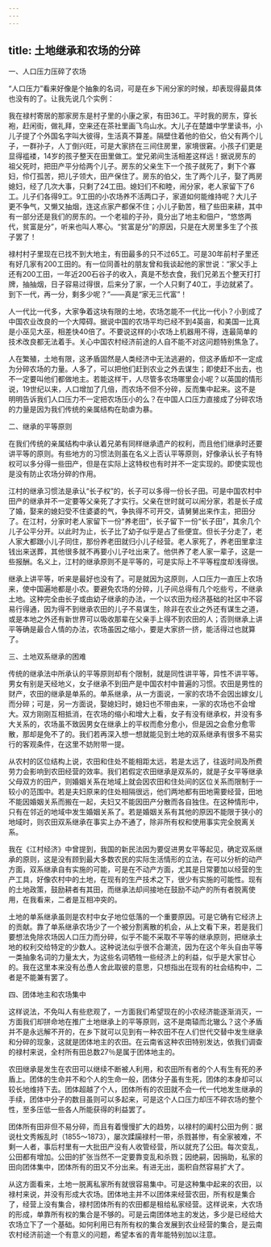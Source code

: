 ```yaml
---
---
---
```

title: 土地继承和农场的分碎
---




一、人口压力压碎了农场

“人口压力”看来好像是个抽象的名词，可是在乡下闹分家的时候，却表现得最具体也没有的了。让我先说几个实例：

我在禄村寄居的那家房东是村子里的小康之家，有田36工。平时我的房东，穿长袍，赶闲街，做礼拜，空来还在茶社里画飞鸟山水。大儿子在楚雄中学里读书，小儿子提了个外国名字叫大彼得，生活真不算差。隔壁住着他的伯父，伯父有两个儿子，一群孙子，人丁倒兴旺，可是大家挤在三间住房里，家境很窘。小孩子们更是显得褴褛，14岁的孩子整天在田里做工。堂兄弟间生活相差这样远！据说房东的祖父死时，把田产平分给两个儿子。房东的父亲生下一个孩子就死了，剩下个寡妇，伶仃孤苦，把儿子领大，田产保住了。房东的伯父，生了两个儿子，娶了两房媳妇，经了几次大事，只剩了24工田。媳妇们不和睦，闹分家，老人家留下了6工。儿子们各得9工。9工田的小农场养不活两口子，家道如何能维持呢？大儿子更不争气，又懒又抽烟，连这点家产都保不住；小儿子勤苦，租了些田来耕，其中有一部分还是我们的房东的。一个老祖的子孙，竟分出了地主和佃户，“悠悠两代，贫富是分”，听来也叫人寒心。“贫富是分”的原因，只是在大房里多生了个孩子罢了！

禄村村子里现在已找不到大地主，有田最多的只不过65工。可是30年前村子里还有好几家有200工田的。有一位同善社的朋友曾和我谈起他的家世说：“家父手上还有200工田，一年近200石谷子的收入，真是不愁衣食，我们兄弟五个整天打打牌，抽抽烟，日子容易过得很，后来分了家，一个人只剩了40工，手边就紧了。到下一代，再一分，剩多少呢？”——真是“家无三代富”！

人一代比一代多，大家争着这块有限的土地，农场怎能不一代比一代小？小到成了中国农业改良的一个大障碍。据说中国的农场平均已经不到4英亩，和美国一比真是小巫见大巫，相差快40倍了。不要说这样的小农场上机器用不得，连最简单的技术改良都无法着手。关心中国农村经济前途的人自不能不对这问题特别焦急了。

人在繁殖，土地有限，这矛盾固然是人类经济中无法逃避的，但这矛盾却不一定成为分碎农场的力量。人多了，可以把他们赶到农业之外去谋生；即使赶不出去，也不一定要叫他们都做地主。若能这样干，人尽管多农场哪里会小呢？以英国的情形说，19世纪以来，人口增加了几倍，而农场不但不分碎，反而集中起来。这不是明明告诉我们人口压力不一定把农场压小的么？在中国人口压力直接成了分碎农场的力量是因为我们传统的亲属结构在助虐为暴。

二、继承的平等原则

在我们传统的亲属结构中承认着兄弟有同样继承遗产的权利，而且他们继承时还要讲平等的原则。有些地方的习惯法则虽在名义上否认平等原则，好像承认长子有特权可以多分得一些田产，但是在实际上这特权也有时并不一定实现的。即使实现也是没有防止农场分碎的作用。

江村的继承习惯法是承认“长子权”的，长子可以多得一份长子田。可是中国农村中田产的继承并不一定要等父亲死了才实行。父亲在世时就可以闹分家，若是长子成了婚，娶来的媳妇受不住婆婆的气，争执得不可开交，请舅舅出来作主，把田分了。在江村，分家时老人家留下一份“养老田”，长子留下一份“长子田”，其余几个儿子公平分开。以此时为止，长子比了幼子似乎是占了些便宜。但长子分走了，老人家大都跟小儿子同住，那份养老田就归小儿子经营。老人家死了，养老田里拿注钱出来送葬，其他很多就不再要小儿子吐出来了。他供养了老人家一辈子，这是一些报酬。名义上，江村的继承原则不是平等的，可是实际上不平等程度却浅得很。

继承上讲平等，听来是最好也没有了。可是就因为这原则，人口压力一直压上农场来，使中国遍地都是小农。要避免农场的分碎，儿子间总得有几个吃些亏，不继承土地。这种完全由长子或由幼子继承的办法，一个以农田为经济基础的社区中不容易行得通，因为得不到继承农田的儿子不易谋生，除非在农业之外还有谋生之道，或是本地之外还有新世界可以吸收那辈在父亲手上得不到农田的人；否则继承上讲平等确是最合人情的办法，农场虽因之缩小，要是大家挤一挤，能活得过也就算了。

三、土地双系继承的困难

传统的继承法中所承认的平等原则却有个限制，就是同性讲平等，异性不讲平等。男女有别是天经地义，女子继承不到田产是中国农村中普遍的习惯。农田是男性的财产，农田的继承是单系的。单系继承，从一方面说，一家的农场不会因出嫁女儿而分碎；可是，另一方面说，娶媳妇时，媳妇也不带由来，一家的农场也不会增大。双方刚刚互相抵消，在农场的缩小和增大上看，女子有没有继承权，并没有多大关系的，农场虽不致因男女在继承上的平权而愈分愈小，但是因之会愈分愈零散，那却是免不了的。我们若再深入想一想就能见到土地的双系继承有很多不易实行的客观条件，在这里不妨附带一提。

从农村的区位结构上说，农田和住处不能相距太远，若是太远了，往返时间及所费劳力会影响到农田经营的效率。我们若假定农田继承是双系的，就是子女平等继承父母双方的田产，则婚姻关系在地域上就会因农田和住处间的区位关系而限制于一较小的范围中。若是夫妇原来的住处相隔很远，他们两地都有田地需要经营，田地不能因婚姻关系而搬在一起，夫妇又不能因田产分散而各自独住。在这种情形中，只有在邻近的地域中发生婚姻关系了。若是婚姻关系有其他的原因不能限于狭小的地域时，则农田双系继承在事实上办不通了，除非所有权和使用事实完全脱离关系。

我在《江村经济》中曾提到，我国的新民法因为要促进男女平等起见，确定双系继承的原则，这是没有顾到最大多数农民的实际生活情形的立法，在可以分析的动产方面，双系继承自有实施的可能，可是在不动产方面，尤其是日常要加以经营的生产工具，好像农村中的土地，在现有的生产技术之下，很少有实施的可能性。现有的土地政策，鼓励耕者有其田，而继承法却间接地在鼓励不动产的所有者脱离使用，在我看来，二者是互相冲突的。

土地的单系继承虽则是农村中女子地位低落的一个重要原因。可是它确有它经济上的贡献。靠了单系继承农场少了一个被分割离散的机会，从上文看下来，若是我们要想法免除农场因人口压力而分碎，似乎不能不采取不平等的继承原则，把继承土地的权利交给特定的少数人。这种说法似乎很不合潮流，因为在这个年头自由平等一类抽象名词的力量太大，为这些名词牺牲一些经济上的利益，似乎是大家甘心的。我在这里本来没有怂恿人舍此取彼的意思，只想指出在现有的社会结构中，二者是不能兼有罢了。

四、团体地主和农场集中

这样说法，不免叫人有些悲观了，一方面我们希望现在的小农经济能逐渐消灭，一方面我们却拼命地在推广土地继承上的平等原则，这不是南辕而北辙么？这个矛盾并不是永远解不开的，在乡下就可以见到有一种农田不在人们世代交替中发生继承和分碎的现象，这就是团体地主的农田。在云南省这种农田特别发达，依我们调查的禄村来说，全村所有田总数27％是属于团体地主的。

农田继承是发生在农田可以继续不断被人利用，和农田所有者的个人有生有死的矛盾上。团体的生命并不和个人的生命一般，团体分子虽有生死，团体的本身却可以较长地维持下去。团体超越了个人，团体所有的农田就不会一代一代地发生继承的手续，团体中分子的数目虽则可以多起来，可是这个人口压力却压不碎农场的整个性，至多压低一些各人所能获得的利益罢了。

团体所有田非但不易分碎，而且有着慢慢扩大的趋势，以禄村的阖村公田为例：据说杜文秀叛乱时（1855～1873），屡次蹂躏禄村一带，杀戮甚惨，有全家被难，不剩一人者，事后村里有一大批田产没有人收管经营，所以就充了公田。每次变乱，公田都有增加。公田的扩张当然不一定要靠变乱和杀戮；因绝嗣，因捐助，私家的田向团体集中，团体所有的田又不分出来。有进无出，面积自然容易扩大了。

从这方面看来，土地一脱离私家所有就很容易集中。可是这种集中起来的农田，以禄村来说，并没有形成大农场。团体地主并不以团体来经营农田，所有权是集合了，经营上没有集合，禄村团体所有的农田都是租给私家经营。这样说来，大农场的形成，单靠所有权的集合是不够的。可是云南团体地主的发达，多少是已经给大农场立下了一个基础。如何利用已有所有权的集合发展到农业经营的集合，是云南农村经济前途一个有意义的问题，希望本省的青年能特别加以注意。